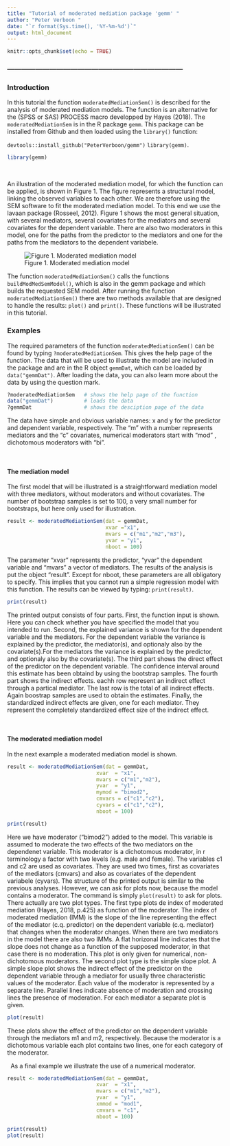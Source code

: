 ```yaml
---
title: "Tutorial of moderated mediation package 'gemm' "
author: "Peter Verboon "
date: "`r format(Sys.time(), '%Y-%m-%d')`"
output: html_document
---
```


```r
knitr::opts_chunk$set(echo = TRUE)
```

### ---------------------------------------------------------------------------

### Introduction

In this tutorial the function  ` moderatedMediationSem() ` is described for the analysis of moderated mediation models. The function is an alternative for the (SPSS or SAS) PROCESS macro developped by Hayes (2018). The ` moderatedMediationSem ` is in the R package ` gemm `. This package can be installed from Github and then loaded using the `library()` function: 

` devtools::install_github("PeterVerboon/gemm") ` 
` library(gemm) `. 


```r

library(gemm)

```

&nbsp;

An illustration of the moderated mediation model, for which the function can be applied, is shown in Figure 1. The figure represents a structural model, linking the observed variables to each other. We are therefore using the SEM software to fit the moderated mediation model. To this end we use the lavaan package (Rosseel, 2012). Figure 1 shows the most general situation, with several mediators, several covariates for the mediators and several covariates for the dependent variable. There are also two moderators in this model, one for the paths from the predictor to the mediators and one for the paths from the mediators to the dependent variabele.

![Figure 1. Moderated mediation model](Slide1.png)

The function ` moderatedMediationSem() ` calls the functions `buildModMedSemModel()`, which is also in the gemm package and which builds the requested SEM model. After running the function ` moderatedMediationSem() ` there are two methods available that are designed to handle the results: `plot()` and `print()`. These functions will be illustrated in this tutorial.
 

### Examples
The required parameters of the function ` moderatedMediationSem() ` can be found by typing `?moderatedMediationSem`.
This gives the help page of the function. The data that will be used to illustrate the model are included in the package and are in the R object `gemmDat`, which can be loaded by `data("gemmDat")`. After loading the data, you can also learn more about the data by using the question mark.

```r

?moderatedMediationSem   # shows the help page of the function
data("gemmDat")          # loads the data
?gemmDat                 # shows the desciption page of the data

```
The data have simple and obvious variable names: x and y for the predictor and dependent variable, respectively. The "m" with a number represents mediators and the "c" covariates, numerical moderators start with  "mod" , dichotomous moderators with "bi".

&nbsp;


#### The mediation model

The first model that will be illustrated is a straightforward mediation model with three mediators, without moderators and without covariates. The number of bootstrap samples is set to 100, a very small number for bootstraps, but here only used for illustration. 

```r

result <- moderatedMediationSem(dat = gemmDat, 
                                xvar ="x1", 
                                mvars = c("m1","m2","m3"),
                                yvar = "y1",
                                nboot = 100)
```

The parameter "xvar" represents the predictor, "yvar" the dependent variable and "mvars" a vector of mediators. The results of the analysis is put the object "result". Except for nboot, these parameters are all obligatory to specify. This implies that you cannot run a simple regression model with this function.
The results can be viewed by typing: ` print(result)`.

```r

print(result)

```

The printed output consists of four parts. First, the function input is shown. Here you can check whether you have specified the model that you intended to run. Second, the explained variance is shown for the dependent variable and the mediators. For the dependent variable the variance is explained by the predictor, the mediator(s), and optionaly also by the covariate(s).For the mediators the variance is explained by the predictor, and optionaly also by the covariate(s). 
The third part shows the direct effect of the predictor on the dependent variable. The confidence interval around this estimate has been obtaind by using the bootstrap samples.
The fourth part shows the indirect effects. eachh row represent an indirect effect through a partical mediator. The last row is the total of all indirect effects. Again boostrap samples are used to obtain the estimates.
Finally, the standardized indirect effects are given, one for each mediator. They represent the completely standardized effect size of the indirect effect.
  
  
&nbsp;

#### The moderated mediation model

In the next example a moderated mediation model is shown.

```r

result <- moderatedMediationSem(dat = gemmDat, 
                             xvar  = "x1", 
                             mvars = c("m1","m2"), 
                             yvar  = "y1",
                             mymod = "bimod2", 
                             cmvars = c("c1","c2"), 
                             cyvars = c("c1","c2"),
                             nboot = 100)

print(result)
```


Here we have moderator ("bimod2") added to the model. This variable is assumed to moderate the two effects of the two mediators on the dependenet variable. This moderator is a dichotomous moderator, in r terminology a factor with two levels (e.g. male and female). The variables c1 and c2 are used as covariates. They are used two times, first as covariates of the mediators (cmvars) and also as covariates of the dependent variabele (cyvars).
The structure of the printed output is similar to the previous analyses. However, we can ask for plots now, because the model contains a moderator. The command is simply `plot(result)` to ask for plots. There actually are two plot types. The first type plots de index of moderated mediation (Hayes, 2018, p.425) as function of the moderator. The index of moderated mediation (IMM) is the slope of the line representing the effect of the mediator (c.q. predictor) on the dependent variable (c.q. mediator) that changes when the moderator changes. When there are two mediators in the model there are also two IMMs. A flat horizonal line indicates that the slope does not change as a function of the supposed moderator, in that case there is no moderation. This plot is only given for numerical, non-dichotomous moderators.
The second plot type is the simple slope plot. A simple slope plot shows the indirect effect of the predictor on the dependent variable through a mediator for usually three characteristic values of the moderator. Each value of the moderator is represented by a separate line. Parallel lines indicate absence of moderation and crossing lines the presence of moderation. For each mediator a separate plot is given. 
  
```r
plot(result)
```

These plots show the effect of the predictor on the dependent variable through the mediators m1 and m2, respectively. Because the moderator is a dichotomous variable each plot contains two lines, one for each category of the moderator.

&nbsp;
As a final example we illustrate the use of a numerical moderator.

```r

result <- moderatedMediationSem(dat = gemmDat, 
                             xvar  = "x1", 
                             mvars = c("m1","m2"), 
                             yvar  = "y1",
                             xmmod = "mod1", 
                             cmvars = "c1", 
                             nboot = 100)

print(result)
plot(result)
```

